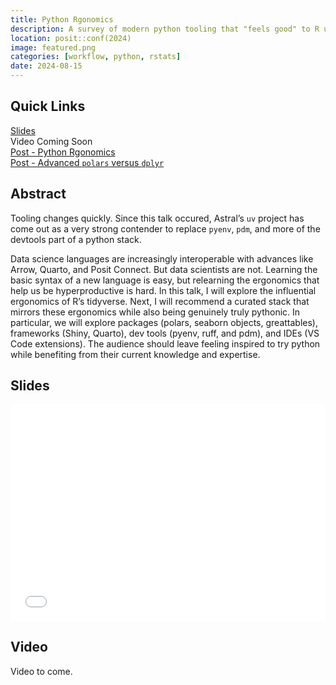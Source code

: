 ```yaml
---
title: Python Rgonomics
description: A survey of modern python tooling that "feels good" to R users
location: posit::conf(2024) 
image: featured.png
categories: [workflow, python, rstats]
date: 2024-08-15
---
```


:::{.panel-tabset}

## Quick Links

<span><i class = 'bi bi-file-bar-graph'></i> [Slides](slides.pdf) </span>    
<span><i class = 'bi bi-play'></i> Video Coming Soon </span>    
<span><i class = 'bi bi-pencil'></i> [Post - Python Rgonomics](/post/py-rgo/) </span>    
<span><i class = 'bi bi-pencil'></i> [Post - Advanced `polars` versus `dplyr`](/post/py-rgo-polars/) </span>    

## Abstract 

::: {.callout-warning}
Tooling changes quickly. Since this talk occured, Astral's `uv` project has come out as a very strong contender to replace `pyenv`, `pdm`, and more of the devtools part of a python stack.
:::

Data science languages are increasingly interoperable with advances like Arrow, Quarto, and Posit Connect. But data scientists are not. Learning the basic syntax of a new language is easy, but relearning the ergonomics that help us be hyperproductive is hard. In this talk, I will explore the influential ergonomics of R's tidyverse. Next, I will recommend a curated stack that mirrors these ergonomics while also being genuinely truly pythonic. In particular, we will explore packages (polars, seaborn objects, greattables), frameworks (Shiny, Quarto), dev tools (pyenv, ruff, and pdm), and IDEs (VS Code extensions). The audience should leave feeling inspired to try python while benefiting from their current knowledge and expertise.

## Slides

<div id='slides' style="width:100%; aspect-ratio:16/11;">
<embed src="slides.pdf#zoom=Fit" width="100%" height = "100%"/>
</div>

## Video

Video to come. 

:::

